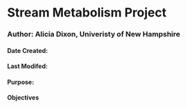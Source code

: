 # Stream Metabolism Project 

### Author: Alicia Dixon, Univeristy of New Hampshire

#### Date Created:
#### Last Modifed:
#### Purpose:
#### Objectives
